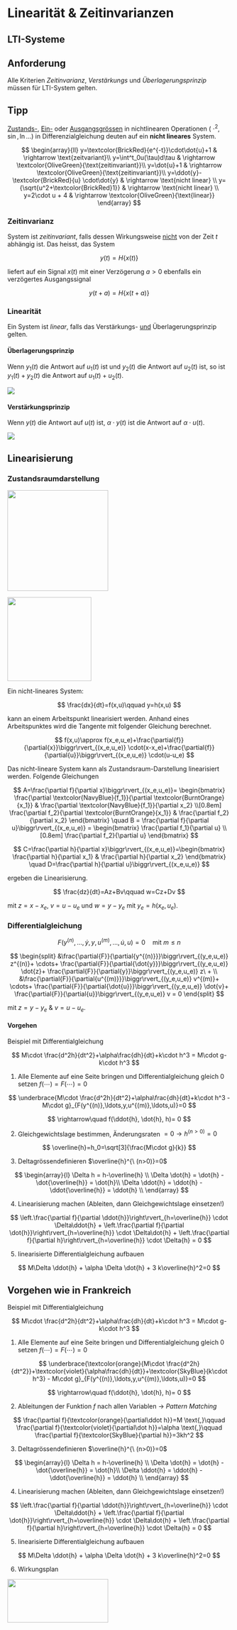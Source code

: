 # Linearität & Zeitinvarianzen

## LTI-Systeme

::: callout-important
## Anforderung

Alle Kriterien *Zeitinvarianz*, *Verstärkungs* und *Überlagerungsprinzip* müssen für LTI-System gelten.
:::

::: callout-tip
## Tipp

[Zustands-]{.underline}, [Ein-]{.underline} oder [Ausgangsgrössen]{.underline} in nichtlinearen Operationen ( $\cdot^2,\sin,\ln\ldots$) in Differenzialgleichung deuten auf ein **nicht lineares** System.

$$ \begin{array}{ll} y=\textcolor{BrickRed}{e^{-t}}\cdot\dot{u}+1 & \rightarrow \text{zeitvariant}\\ y=\int^t_0u(\tau)d\tau & \rightarrow \textcolor{OliveGreen}{\text{zeitinvariant}}\\ y=\dot{u}+1 & \rightarrow \textcolor{OliveGreen}{\text{zeitinvariant}}\\ y=\ddot{y}-\textcolor{BrickRed}{u} \cdot\dot{y} & \rightarrow \text{nicht linear} \\ y={\sqrt{u^2+\textcolor{BrickRed}1}} & \rightarrow \text{nicht linear} \\ y=2\cdot u + 4 & \rightarrow \textcolor{OliveGreen}{\text{linear}} \end{array} $$
:::

### Zeitinvarianz

System ist *zeitinvariant*, falls dessen Wirkungsweise [nicht]{.underline} von der Zeit $t$ abhängig ist. Das heisst, das System

$$ y(t) = H\{x(t)\} $$

liefert auf ein Signal $x(t)$ mit einer Verzögerung $a>0$ ebenfalls ein verzögertes Ausgangssignal

$$ y(t+a)=H\{x(t+a)\} $$

### Linearität

Ein System ist *linear*, falls das Verstärkungs- [und]{.underline} Überlagerungsprinzip gelten.

#### Überlagerungsprinzip

Wenn $y_1(t)$ die Antwort auf $u_1(t)$ ist und $y_2(t)$ die Antwort auf $u_2(t)$ ist, so ist $y_1(t) + y_2(t)$ die Antwort auf $u_1(t) + u_2(t)$.

![](images/%C3%BCberlagerungsprinzip.png){fig-align="center"}

#### Verstärkungsprinzip

Wenn $y(t)$ die Antwort auf $u(t)$ ist, $\alpha\cdot y(t)$ ist die Antwort auf $\alpha\cdot u(t)$.

![](images/verst%C3%A4rkungsprinzip.png){fig-align="center"}

## Linearisierung

### Zustandsraumdarstellung

![](images/paste-73.png){width="6cm"}

![](images/paste-74.png){width="5cm"}

Ein nicht-lineares System:

$$
\frac{dx}{dt}=f(x,u)\qquad y=h(x,u)
$$

kann an einem Arbeitspunkt linearisiert werden. Anhand eines Arbeitspunktes wird die Tangente mit folgender Gleichung berechnet.

$$
f(x,u)\approx f(x_e,u_e)+\frac{\partial{f}}{\partial{x}}\biggr\rvert_{(x_e,u_e)} \cdot(x-x_e)+\frac{\partial{f}}{\partial{u}}\biggr\rvert_{(x_e,u_e)} \cdot(u-u_e)
$$

Das nicht-lineare System kann als Zustandsraum-Darstellung linearisiert werden. Folgende Gleichungen

$$
A=\frac{\partial f}{\partial x}\biggr\rvert_{(x_e,u_e)}=
\begin{bmatrix}
\frac{\partial \textcolor{NavyBlue}{f_1}}{\partial \textcolor{BurntOrange}{x_1}} &
\frac{\partial \textcolor{NavyBlue}{f_1}}{\partial x_2} \\[0.8em]
\frac{\partial f_2}{\partial \textcolor{BurntOrange}{x_1}} &
\frac{\partial f_2}{\partial x_2}
\end{bmatrix}
\quad B = \frac{\partial f}{\partial u}\biggr\rvert_{(x_e,u_e)} = \begin{bmatrix}
\frac{\partial f_1}{\partial u} \\[0.8em]
\frac{\partial f_2}{\partial u}
\end{bmatrix}
$$

$$
C=\frac{\partial h}{\partial x}\biggr\rvert_{(x_e,u_e)}=\begin{bmatrix}
\frac{\partial h}{\partial x_1} & \frac{\partial h}{\partial x_2}
\end{bmatrix}
\quad D=\frac{\partial h}{\partial u}\biggr\rvert_{(x_e,u_e)}
$$

ergeben die Linearisierung.

$$
\frac{dz}{dt}=Az+Bv\qquad w=Cz+Dv
$$

mit $z=x-x_e$, $v=u-u_e$ und $w=y-y_e$ mit $y_e=h(x_e,u_e)$.

### Differentialgleichung

$$
F(y^{(n)},\ldots,\dot{y},y,u^{(m)},\ldots,\dot{u},u)=0\quad\text{mit } m\leq n
$$

$$
\begin{split} 
&\frac{\partial{F}}{\partial{y^{(n)}}}\biggr\rvert_{(y_e,u_e)} z^{(n)}+ 
 \cdots+ 
 \frac{\partial{F}}{\partial{\dot{y}}}\biggr\rvert_{(y_e,u_e)} \dot{z}+ 
 \frac{\partial{F}}{\partial{y}}\biggr\rvert_{(y_e,u_e)} z\ + \\
&\frac{\partial{F}}{\partial{u^{(m)}}}\biggr\rvert_{(y_e,u_e)} v^{(m)}+
 \cdots+ 
 \frac{\partial{F}}{\partial{\dot{u}}}\biggr\rvert_{(y_e,u_e)} \dot{v}+
 \frac{\partial{F}}{\partial{u}}\biggr\rvert_{(y_e,u_e)} v = 0 
\end{split}
$$

mit $z=y-y_e$ & $v=u-u_e$.

::: callout-tip
#### Vorgehen

Beispiel mit Differentialgleichung

$$
M\cdot \frac{d^2h}{dt^2}+\alpha\frac{dh}{dt}+k\cdot h^3 = M\cdot g-k\cdot h^3
$$

`\small`{=latex}

1.  Alle Elemente auf eine Seite bringen und Differentialgleichung gleich $0$ setzen $f(\cdots)=F(\cdots)=0$

`\normalsize`{=latex}

$$
\underbrace{M\cdot \frac{d^2h}{dt^2}+\alpha\frac{dh}{dt}+k\cdot h^3 - M\cdot g}_{F(y^{(n)},\ldots,y,u^{(m)},\ldots,u)}=0
$$

$$
\rightarrow\quad f(\ddot{h}, \dot{h}, h)= 0
$$

`\small`{=latex}

2.  Gleichgewichtslage bestimmen, Änderungsraten $=0\rightarrow h^{(n>0)}=0$

`\normalsize`{=latex}

$$
\overline{h}=h_0=\sqrt[3]{\frac{M\cdot g}{k}}
$$

`\small`{=latex}

3.  Deltagrössendefinieren $\overline{h}^{\ (n>0)}=0$ `\normalsize`{=latex}

$$
\begin{array}{l}
\Delta h = h-\overline{h} \\
\Delta \dot{h} = \dot{h} - \dot{\overline{h}} = \dot{h}\\
\Delta \ddot{h} = \ddot{h} - \ddot{\overline{h}} = \ddot{h} \\
\end{array}
$$

`\small`{=latex}

4.  Linearisierung machen (Ableiten, dann Gleichgewichtslage einsetzen!)

`\normalsize`{=latex}

$$
\left.\frac{\partial f}{\partial \ddot{h}}\right\rvert_{h=\overline{h}} \cdot \Delta\ddot{h} + \left.\frac{\partial f}{\partial \dot{h}}\right\rvert_{h=\overline{h}} \cdot \Delta\dot{h} + \left.\frac{\partial f}{\partial h}\right\rvert_{h=\overline{h}} \cdot \Delta{h} = 0
$$

`\small`{=latex}

5.  linearisierte Differentialgleichung aufbauen

`\normalsize`{=latex}

$$
M\Delta \ddot{h} + \alpha \Delta \dot{h} + 3 k\overline{h}^2=0
$$
:::

::: callout-tip
## Vorgehen **wie in Frankreich**

Beispiel mit Differentialgleichung

$$
M\cdot \frac{d^2h}{dt^2}+\alpha\frac{dh}{dt}+k\cdot h^3 = M\cdot g-k\cdot h^3
$$

`\small`{=latex}

1.  Alle Elemente auf eine Seite bringen und Differentialgleichung gleich $0$ setzen $f(\cdots)=F(\cdots)=0$

`\normalsize`{=latex}

$$
\underbrace{\textcolor{orange}{M\cdot \frac{d^2h}{dt^2}}+\textcolor{violet}{\alpha\frac{dh}{dt}}+\textcolor{SkyBlue}{k\cdot h^3} - M\cdot g}_{F(y^{(n)},\ldots,y,u^{(m)},\ldots,u)}=0
$$

$$
\rightarrow\quad f(\ddot{h}, \dot{h}, h)= 0
$$

`\small`{=latex}

2.  Ableitungen der Funktion $f$ nach allen Variablen $\rightarrow$ *Pattern Matching*

`\normalsize`{=latex}

$$
\frac{\partial f}{\textcolor{orange}{\partial\ddot h}}=M
\text{,}\qquad
\frac{\partial f}{\textcolor{violet}{\partial\dot h}}=\alpha
\text{,}\qquad
\frac{\partial f}{\textcolor{SkyBlue}{\partial h}}=3kh^2
$$

`\small`{=latex}

3.  Deltagrössendefinieren $\overline{h}^{\ (n>0)}=0$ `\normalsize`{=latex}

$$
\begin{array}{l}
\Delta h = h-\overline{h} \\
\Delta \dot{h} = \dot{h} - \dot{\overline{h}} = \dot{h}\\
\Delta \ddot{h} = \ddot{h} - \ddot{\overline{h}} = \ddot{h} \\
\end{array}
$$

`\small`{=latex}

4.  Linearisierung machen (Ableiten, dann Gleichgewichtslage einsetzen!)

`\normalsize`{=latex}

$$
\left.\frac{\partial f}{\partial \ddot{h}}\right\rvert_{h=\overline{h}} \cdot \Delta\ddot{h} + \left.\frac{\partial f}{\partial \dot{h}}\right\rvert_{h=\overline{h}} \cdot \Delta\dot{h} + \left.\frac{\partial f}{\partial h}\right\rvert_{h=\overline{h}} \cdot \Delta{h} = 0
$$

`\small`{=latex}

5.  linearisierte Differentialgleichung aufbauen

`\normalsize`{=latex}

$$
M\Delta \ddot{h} + \alpha \Delta \dot{h} + 3 k\overline{h}^2=0
$$

`\small`{=latex}

6.  Wirkungsplan

`\normalsize`{=latex}

![](images/paste-75.png){width="6cm" height="2.6cm"}
:::